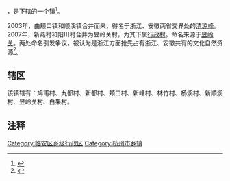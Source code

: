 {{中国乡级行政区|33/01/85/111/000
| 电话区号 = 571
}}

'''{{PAGENAMEBASE}}'''，是{{PRC admin/fullname|33/01/85/110/000|3}}下辖的一个[[行政建制镇|镇]]<ref>{{PRC admin/ref sgc|{{PRC admin/parent|33/01/85/111/000}}}}</ref>。

2003年，由颊口镇和顺溪镇合并而来，得名于浙江、安徽两省交界处的[[清凉峰|清凉峰]]。2007年，新燕村和阳川村合并为昱岭关村，为其下属[[行政村|行政村]]。命名来源于[[昱岭关|昱岭关]]。两处命名引发争议，被认为是浙江方面抢先占有浙江、安徽共有的文化自然资源<ref>{{Cite web |url=http://ah.anhuinews.com/system/2014/11/14/006597395.shtml |title=歙县清凉峰、昱岭关遭浙江“抢占冠名” |accessdate=2016-08-21 |author= |date=2014-11-14 |work= |publisher=中安在线-新安晚报 |language=Zh-hans |archive-url=https://web.archive.org/web/20160822202217/http://ah.anhuinews.com/system/2014/11/14/006597395.shtml |archive-date=2016-08-22 |dead-url=yes }}</ref>。

==辖区==
该镇辖有：鸠甫村、九都村、新都村、颊口村、新峰村、林竹村、杨溪村、新顺溪村、昱岭关村、白果村。

== 注释 ==
{{Reflist}}

{{临安市行政区划}}
[[Category:临安区乡级行政区|Category:临安区乡级行政区]]
[[Category:杭州市乡镇|Category:杭州市乡镇]]
